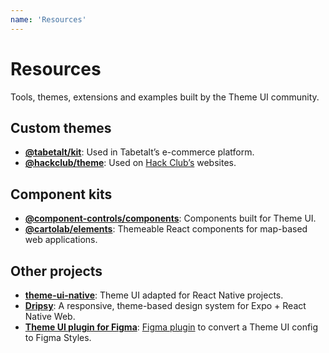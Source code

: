```yaml
---
name: 'Resources'
---
```


# Resources

Tools, themes, extensions and examples built by the Theme UI community.

## Custom themes

- [**@tabetalt/kit**](https://github.com/tabetalt/kit):
  Used in Tabetalt’s e-commerce platform.
- [**@hackclub/theme**](https://theme.hackclub.com):
  Used on [Hack Club’s](https://hackclub.com/) websites.

## Component kits

- [**@component-controls/components**](https://github.com/ccontrols/component-controls/tree/master/ui/components):
  Components built for Theme UI.
- [**@cartolab/elements**](https://github.com/cartolab-gis/elements):
  Themeable React components for map-based web applications.

## Other projects

- [**theme-ui-native**](https://github.com/samjbmason/theme-ui-native):
  Theme UI adapted for React Native projects.
- [**Dripsy**](https://github.com/nandorojo/dripsy): A responsive, theme-based design system for Expo + React Native Web.
- [**Theme UI plugin for Figma**](https://github.com/LekoArts/figma-theme-ui):
  [Figma plugin](https://www.figma.com/c/plugin/797015796747379907) to convert a Theme UI config to Figma Styles.
